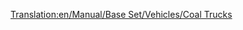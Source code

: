 [[Translation:en/Manual/Base Set/Vehicles/Coal Trucks]]
{{hu/Navbox Közúti járművek}}
{{hu/Közúti járművek|name     = Balogh szénszállító
  |img      = Balogh_Coal_Truck.png
  |price    = £4,428 ($8,856) 
  |speed    = 30 mph (48 km/h)
  |annual   = £421 ($842)
  |designed = 1935
  |life     = 15
  |capacity = 20 tonna [[hu/Manual/Base Set/Economy/Szén|szén]]
}}
{{hu/Közúti járművek|name     = Uhl szénszállító
  |img      = Uhl_Coal_Truck.png
  |price    = £5,248 ($10,496)
  |speed    = 55 mph (88 km/h)
  |annual   = £787 ($1,574)
  |designed = 1975
  |life     = 15
  |capacity = 25 tonna [[hu/Manual/Base Set/Economy/Szén|szén]]
}}
{{hu/Közúti járművek|name     = DW szénszállító
  |img      = DW_Coal_Truck.png
  |price    = £5,658 ($11,316) 
  |speed    = 70 mph (112 km/h)
  |annual   = £1,125 ($2,250)
  |designed = 2014
  |life     = 15
  |capacity = 28 tonna [[hu/Manual/Base Set/Economy/Szén|szén]]
}}